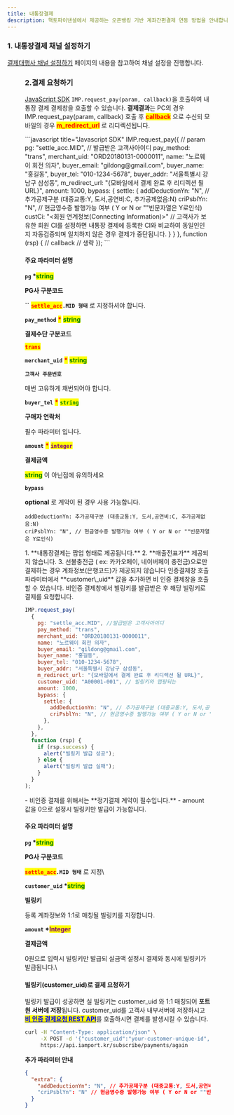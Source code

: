 ```yaml
---
title: 내통장결제
description: 핵토파이낸셜에서 제공하는 오픈뱅킹 기반 계좌간편결제 연동 방법을 안내합니다.
---
```



### 1. 내통장결제 채널 설정하기

[결제대행사 채널 설정하기](../../ready/readme#3-결제대행사-채널-설정하기) 페이지의 내용을 참고하여 채널 설정을 진행합니다.

<Figure src="/gitbook-assets/ko/image (111).png" />

### 2.결제 요청하기

[JavaScript SDK](../../../sdk/javascript-sdk-old/readme) `IMP.request_pay(param, callback)`을
호출하여 내통장 결제 결제창을 호출할 수 있습니다. **결제결과**는 PC의 경우 IMP.request_pay(param,
callback) 호출 후 <mark style="color:red;">**callback**</mark> 으로 수신되
모바일의 경우 <mark style="color:red;">**m_redirect_url**</mark> 로 리디렉션됩니다.

<Tabs>
<Tab title="인증결제창 요청">
```javascript title="Javascript SDK"
IMP.request_pay({ // param
  pg: "settle_acc.MID", // 발급받은 고객사아이디
  pay_method: "trans",
  merchant_uid: "ORD20180131-0000011",
  name: "노르웨이 회전 의자",
  buyer_email: "gildong@gmail.com",
  buyer_name: "홍길동",
  buyer_tel: "010-1234-5678",
  buyer_addr: "서울특별시 강남구 삼성동",
  m_redirect_url: "{모바일에서 결제 완료 후 리디렉션 될 URL}",
  amount: 1000,
  bypass: {
    settle: {
      addDeductionYn: "N", // 추가공제구분 (대중교통:Y, 도서,공연비:C, 추가공제없음:N)
      criPsblYn: "N", // 현금영수증 발행가능 여부 ( Y or N or ""빈문자열은 Y로인식)
      custCi: "<회원 연계정보(Connecting Information)>" // 고객사가 보유한 회원 CI를 설정하면 내통장 결제에 등록한 CI와 비교하여 동일인인지 자동검증되며 일치하지 않은 경우 결제가 중단됩니다.
    }
  }
}, function (rsp) { // callback
  // 생략
});
```

#### 주요 파라미터 설명

**`pg` \***<mark style="color:green;">**string**</mark>

**PG사 구분코드**

**``** <mark style="color:red;">**`settle_acc`**</mark>**`.MID 형태`** 로 지정하셔야 합니다.

**`pay_method`** <mark style="color:red;">**\***</mark> <mark style="color:green;">**string**</mark>

**결제수단 구분코드**

<mark style="color:red;">**`trans`**</mark>

**`merchant_uid`** <mark style="color:red;">**\***</mark> <mark style="color:green;">**string**</mark>

**`고객사 주문번호`**

매번 고유하게 채번되어야 합니다.

**`buyer_tel`** <mark style="color:red;">**\***</mark> <mark style="color:green;">**`string`**</mark>

**구매자 연락처**

필수 파라미터 입니다.

**`amount`** <mark style="color:red;">**\***</mark> <mark style="color:purple;">**`integer`**</mark>

**결제금액**

<mark style="color:green;">**string**</mark> 이 아닌점에 유의하세요

**`bypass`**

**optional** 로 계약이 된 경우 사용 가능합니다.

```
addDeductionYn: 추가공제구분 (대중교통:Y, 도서,공연비:C, 추가공제없음:N)
criPsblYn: "N", // 현금영수증 발행가능 여부 ( Y or N or ""빈문자열은 Y로인식)
```

<Hint style="danger">
1. **내통장결제는 팝업 형태로 제공됩니다.**
2. **매출전표가** 제공되지 않습니다.
3. 선불충전금 ( ex: 카카오페이, 네이버페이 충전금)으로만 결제하는 경우 계좌정보(은행코드)가 제공되지 않습니다

</Hint>

</Tab>

<Tab title="비인증 결제 요청">
인증결제창 호출 파라미터에서 **customer\_uid** 값을 추가하면 비 인증 결제창을 호출할 수 있습니다. 비인증 결제창에서 빌링키를 발급받은 후 해당 빌링키로 결제를 요청합니다.

```javascript title="Javascript SDK"
IMP.request_pay(
  {
    pg: "settle_acc.MID", //발급받은 고객사아이디
    pay_method: "trans",
    merchant_uid: "ORD20180131-0000011",
    name: "노르웨이 회전 의자",
    buyer_email: "gildong@gmail.com",
    buyer_name: "홍길동",
    buyer_tel: "010-1234-5678",
    buyer_addr: "서울특별시 강남구 삼성동",
    m_redirect_url: "{모바일에서 결제 완료 후 리디렉션 될 URL}",
    customer_uid: "A00001-001", // 빌링키와 맵핑되는
    amount: 1000,
    bypass: {
      settle: {
        addDeductionYn: "N", // 추가공제구분 (대중교통:Y, 도서,공연비:C, 추가공제없음:N)
        criPsblYn: "N", // 현금영수증 발행가능 여부 ( Y or N or ""빈문자열은 Y로인식)
      },
    },
  },
  function (rsp) {
    if (rsp.success) {
      alert("빌링키 발급 성공");
    } else {
      alert("빌링키 발급 실패");
    }
  }
);
```

<Hint style="info">
- 비인증 결제를 위해서는 **정기결제 계약이 필수입니다.**
- amount 값을 0으로 설정시 빌링키만 발급이 가능합니다.

</Hint>

#### 주요 파라미터 설명

**`pg` \***<mark style="color:green;">**string**</mark>

**PG사 구분코드**

<mark style="color:red;">**`settle_acc`**</mark>**`.MID 형태`** 로 지정\\

**`customer_uid` \***<mark style="color:green;">**string**</mark>

**빌링키**

등록 계좌정보와 1:1로 매칭될 빌링키를 지정합니다.

**`amount` \***<mark style="color:purple;">**Integer**</mark>

**결제금액**

0원으로 입력시 빌링키만 발급되 실금액 설정시 결제와 동시에 빌링키가 발급됩니다.\\

#### 빌링키(customer_uid)로 결제 요청하기

빌링키 발급이 성공하면 실 빌링키는 customer_uid 와 1:1 매칭되어 **포트원 서버에 저장**됩니다. customer_uid를 고객사 내부서버에 저장하시고 [<mark style="color:blue;">**비 인증 결제요청 REST API**</mark>](../../../api/api-4/api)를 호출하시면 결제를 발생시킬 수 있습니다.

```sh title="server-side"
curl -H "Content-Type: application/json" \
     -X POST -d '{"customer_uid":"your-customer-unique-id", "merchant_uid":"order_id_8237352", "amount":3000}' \
     https://api.iamport.kr/subscribe/payments/again
```

**추가 파라미터 안내**

```json
{
  "extra": {
    "addDeductionYn": "N", // 추가공제구분 (대중교통:Y, 도서,공연비:C, 추가공제없음:N)
    "criPsblYn": "N" // 현금영수증 발행가능 여부 ( Y or N or ""빈문자열은 Y로인식)
  }
}
```

</Tab>
</Tabs>
